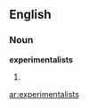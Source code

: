 ==English==

===Noun===
'''experimentalists'''

# {{plural of|[[experimentalist]]}}

[[ar:experimentalists]]